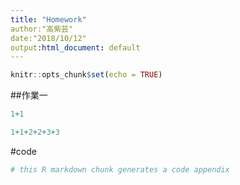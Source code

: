 ---
title: "Homework"
author:"高紫芸"
date:"2018/10/12"
output:html_document: default
---

```{r setup, include=FALSE}
knitr::opts_chunk$set(echo = TRUE)
```

##作業一

```{r}
1+1

1+1+2+2+3+3
```

#code


```{r ref.label = knitr::all_labels(), echo = TRUE, eval = FALSE}
# this R markdown chunk generates a code appendix
```
